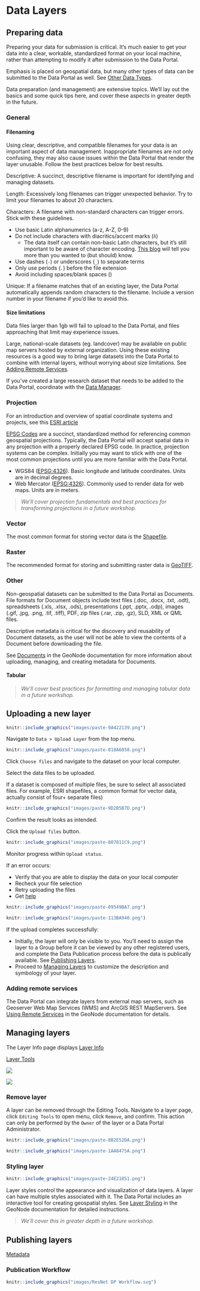 # Data Layers

## Preparing data

Preparing your data for submission is critical. It's much easier to get your data into a clear, workable, standardized format on your local machine, rather than attempting to modify it after submission to the Data Portal.

Emphasis is placed on geospatial data, but many other types of data can be submitted to the Data Portal as well. See [Other Data Types](#other).

Data preparation (and management) are extensive topics. We'll lay out the basics and some quick tips here, and cover these aspects in greater depth in the future.

### General

#### Filenaming

Using clear, descriptive, and compatible filenames for your data is an important aspect of data management. Inappropriate filenames are not only confusing, they may also cause issues within the Data Portal that render the layer unusable. Follow the best practices below for best results.

Descriptive: A succinct, descriptive filename is important for identifying and managing datasets.

Length: Excessively long filenames can trigger unexpected behavior. Try to limit your filenames to about 20 characters.

Characters: A filename with non-standard characters can trigger errors. Stick with these guidelines.

-   Use basic Latin alphanumerics (a-z, A-Z, 0-9)
-   Do not include characters with diacritics/accent marks (`ñ`)
    -   The data itself can contain non-basic Latin characters, but it's still important to be aware of character encoding. [This blog](https://www.joelonsoftware.com/2003/10/08/the-absolute-minimum-every-software-developer-absolutely-positively-must-know-about-unicode-and-character-sets-no-excuses/){target="_blank"} will tell you more than you wanted to (but should) know.
-   Use dashes (`-`) or underscores (`_`) to separate terms
-   Only use periods (`.`) before the file extension
-   Avoid including spaces/blank spaces ()

Unique: If a filename matches that of an existing layer, the Data Portal automatically appends random characters to the filename. Include a version number in your filename if you'd like to avoid this.

#### Size limitations

Data files larger than 1gb will fail to upload to the Data Portal, and files approaching that limit may experience issues.

<!-- Raster datatype can help. Subsetting. Aggregation -->

Large, national-scale datasets (eg. landcover) may be available on public map servers hosted by external organization. Using these existing resources is a good way to bring large datasets into the Data Portal to combine with internal layers, without worrying about size limitations. See [Adding Remote Services](#adding-remote-services).

If you've created a large research dataset that needs to be added to the Data Portal, coordinate with the [Data Manager](#getting-help).

### Projection

For an introduction and overview of spatial coordinate systems and projects, see this [ESRI article](https://pro.arcgis.com/en/pro-app/latest/help/mapping/properties/coordinate-systems-and-projections.htm){target="_blank"}

[EPSG Codes](https://en.wikipedia.org/wiki/EPSG_Geodetic_Parameter_Dataset){target="_blank"} are a succinct, standardized method for referencing common geospatial projections. Typically, the Data Portal will accept spatial data in any projection with a properly declared EPSG code. In practice, projection systems can be complex. Initially you may want to stick with one of the most common projections until you are more familiar with the Data Portal.

 -  WGS84 ([EPSG:4326](https://epsg.io/4326){target="_blank"}). Basic longitude and latitude coordinates. Units are in decimal degrees.
 -  Web Mercator ([EPSG:4326](https://epsg.io/4326){target="_blank"}). Commonly used to render data for web maps. Units are in meters.
<!-- -statcan -->
<!-- geographic conformal equidistant equal area -->

> *We'll cover projection fundamentals and best practices for transforming projections in a future workshop.*

<!-- -   distort matrix/indicator -->

<!-- #### Reprojecting -->

<!-- ##### Resampling -->

<!-- - Nearest neighbor -->
<!-- - Majority -->
<!-- - Bilinear -->
<!-- - Cubic -->

<!-- ##### Software -->

<!-- -   Esri -->
<!-- -   Qgis -->
<!-- -   Gdal -->
<!-- -   r -->
<!-- -   python -->

### Vector

The most common format for storing vector data is the  [Shapefile](https://en.wikipedia.org/wiki/Shapefile){target="_blank"}.

<!-- geojson -->
<!-- csv -->

### Raster

The recommended format for storing and submitting raster data is [GeoTIFF](https://en.wikipedia.org/wiki/GeoTIFF){target="_blank"}.

<!-- Tip-get your data how you want it locally first. Datatype, min max na. -->

### Other

Non-geospatial datasets can be submitted to the Data Portal as Documents. File formats for Document objects include text files (.doc, .docx, .txt, .odt), spreadsheets (.xls, .xlsx, .ods), presentations (.ppt, .pptx, .odp), images (.gif, .jpg, .png, .tif, .tiff), PDF, zip files (.rar, .zip, .gz), SLD, XML or QML files.

Descriptive metadata is critical for the discovery and reusability of Document datasets, as the user will not be able to view the contents of a Document before downloading the file.

See [Documents](https://docs.geonode.org/en/3.2.x/usage/managing_documents/uploading_documents.html#uploading-documents){target="_blank"} in the GeoNode documentation for more information about uploading, managing, and creating metadata for Documents.

#### Tabular

> *We'll cover best practices for formatting and managing tabular data in a future workshop.*


<!-- Tidy xls, but csv better col types -->


## Uploading a new layer

::: two-col
```r

knitr::include_graphics("images/paste-9A422139.png")

```

Navigate to `Data > Upload Layer` from the top menu.
:::

::: two-col
```r

knitr::include_graphics("images/paste-818A6058.png")

```

Click `Choose files` and navigate to the dataset on your local computer.

Select the data files to be uploaded.

If a dataset is composed of multiple files, be sure to select all associated files. For example, ESRI shapefiles, a common format for vector data, actually consist of four+ separate files)
:::

::: two-col
```r

knitr::include_graphics("images/paste-9D2B5B7D.png")

```

Confirm the result looks as intended.

Click the `Upload files` button.
:::

::: two-col
```r

knitr::include_graphics("images/paste-807811C9.png")

```

Monitor progress within `Upload status`.

If an error occurs:

-   Verify that you are able to display the data on your local computer
-   Recheck your file selection
-   Retry uploading the files
-   Get [help](#getting-help)
:::

::: two-col
```r

knitr::include_graphics("images/paste-09549BA7.png")

```

```r

knitr::include_graphics("images/paste-113BA940.png")

```

If the upload completes successfully:

-   Initially, the layer will only be visible to you. You'll need to assign the layer to a Group before it can be viewed by any other registered users, and complete the Data Publication process before the data is publically available. See [Publishing Layers](#publishing-layers).
-   Proceed to [Managing Layers](#managing-layers) to customize the description and symbology of your layer.
:::


### Adding remote services {#adding-remote-services}

The Data Portal can integrate layers from external map servers, such as Geoserver Web Map Services (WMS) and ArcGIS REST MapServers. See [Using Remote Services](https://docs.geonode.org/en/3.2.x/usage/managing_layers/using_remote_services.html){target="_blank"} in the GeoNode documentation for details.

## Managing layers

The Layer Info page displays 
[Layer Info](https://docs.geonode.org/en/3.2.x/usage/managing_layers/layer_info.html){target="_blank"}

[Layer Tools](https://docs.geonode.org/en/3.2.x/usage/managing_layers/layer_info.html#layer-tools
){target="_blank"}



![](images/paste-27523B05.png)

![](images/paste-8B2E52DA.png)

### Remove layer

A layer can be removed through the Editing Tools. Navigate to a layer page, click `Editing Tools` to open menu, click `Remove`, and confirm. This action can only be performed by the `Owner` of the layer or a Data Portal Administrator.

::: three-col
```r

knitr::include_graphics("images/paste-8B2E52DA.png")

```

```r

knitr::include_graphics("images/paste-1AA8475A.png")

```
:::

### Styling layer

::: two-col
```r

knitr::include_graphics("images/paste-24E21851.png")

```

Layer styles control the appearance and visualization of data layers. A layer can have multiple styles associated with it. The Data Portal includes an interactive tool for creating geospatial styles. See [Layer Styling](https://docs.geonode.org/en/3.2.x/usage/managing_layers/layer_styling.html){target="_blank"} in the GeoNode documentation for detailed instructions.

> *We'll cover this in greater depth in a future workshop.*

<!-- Uploading SLD -->

:::



## Publishing layers



[Metadata](#metadata)

### Publication Workflow

```r

knitr::include_graphics("images/ResNet DP Workflow.svg")

```

